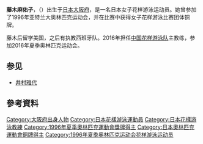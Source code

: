 {{blpunsourced|time=2016-08-20T04:29:14+00:00}}
{{Infobox swimmer
| name           = 中岛理帆
| nationality    = {{JPN}}
| strokes        = [[花样游泳|花样游泳]]
| show-medals    = yes
| medaltemplates = 
{{MedalBronze | [[1996年夏季奥林匹克运动会|1996年 亚特兰大]]|[[1996年夏季奥林匹克运动会花样游泳比赛|团体]]}}
}}

'''藤木麻佑子'''，（{{bd|1975年|6月21日||}}）出生于[[日本|日本]][[大阪府|大阪府]]，是一名日本女子花样游泳运动员。她曾参加了1996年亚特兰大奥林匹克运动会，并在比赛中获得女子花样游泳比赛团体铜牌。

藤木后留学美国，之后有执教西班牙队。2016年担任[[中国花样游泳队|中国花样游泳队]]主教练，参加2016年夏季奥林匹克运动会。
 
==参见==
* [[井村雅代|井村雅代]]

==參考資料==
{{Reflist}}

{{DEFAULTSORT:Mayuko Fujiki}}
[[Category:大阪府出身人物|Category:大阪府出身人物]]
[[Category:日本花樣游泳運動員|Category:日本花樣游泳運動員]]
[[Category:日本花樣游泳教練|Category:日本花樣游泳教練]]
[[Category:1996年夏季奧林匹克運動會獎牌得主|Category:1996年夏季奧林匹克運動會獎牌得主]]
[[Category:日本奧林匹克運動會銅牌得主|Category:日本奧林匹克運動會銅牌得主]]
[[Category:1996年夏季奥林匹克运动会花样游泳运动员|Category:1996年夏季奥林匹克运动会花样游泳运动员]]
